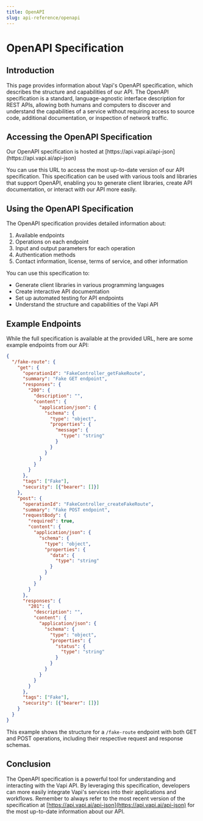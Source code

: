 ```yaml
---
title: OpenAPI
slug: api-reference/openapi
---
```


# OpenAPI Specification

## Introduction

This page provides information about Vapi's OpenAPI specification, which describes the structure and capabilities of our API. The OpenAPI specification is a standard, language-agnostic interface description for REST APIs, allowing both humans and computers to discover and understand the capabilities of a service without requiring access to source code, additional documentation, or inspection of network traffic.

## Accessing the OpenAPI Specification

<Check>
  Our OpenAPI specification is hosted at
  [https://api.vapi.ai/api-json](https://api.vapi.ai/api-json)
</Check>

You can use this URL to access the most up-to-date version of our API specification. This specification can be used with various tools and libraries that support OpenAPI, enabling you to generate client libraries, create API documentation, or interact with our API more easily.

## Using the OpenAPI Specification

The OpenAPI specification provides detailed information about:

1. Available endpoints
2. Operations on each endpoint
3. Input and output parameters for each operation
4. Authentication methods
5. Contact information, license, terms of service, and other information

You can use this specification to:

- Generate client libraries in various programming languages
- Create interactive API documentation
- Set up automated testing for API endpoints
- Understand the structure and capabilities of the Vapi API

## Example Endpoints

While the full specification is available at the provided URL, here are some example endpoints from our API:

```json
{
  "/fake-route": {
    "get": {
      "operationId": "FakeController_getFakeRoute",
      "summary": "Fake GET endpoint",
      "responses": {
        "200": {
          "description": "",
          "content": {
            "application/json": {
              "schema": {
                "type": "object",
                "properties": {
                  "message": {
                    "type": "string"
                  }
                }
              }
            }
          }
        }
      },
      "tags": ["Fake"],
      "security": [{"bearer": []}]
    },
    "post": {
      "operationId": "FakeController_createFakeRoute",
      "summary": "Fake POST endpoint",
      "requestBody": {
        "required": true,
        "content": {
          "application/json": {
            "schema": {
              "type": "object",
              "properties": {
                "data": {
                  "type": "string"
                }
              }
            }
          }
        }
      },
      "responses": {
        "201": {
          "description": "",
          "content": {
            "application/json": {
              "schema": {
                "type": "object",
                "properties": {
                  "status": {
                    "type": "string"
                  }
                }
              }
            }
          }
        }
      },
      "tags": ["Fake"],
      "security": [{"bearer": []}]
    }
  }
}
```

This example shows the structure for a `/fake-route` endpoint with both GET and POST operations, including their respective request and response schemas.

## Conclusion

The OpenAPI specification is a powerful tool for understanding and interacting with the Vapi API. By leveraging this specification, developers can more easily integrate Vapi's services into their applications and workflows. Remember to always refer to the most recent version of the specification at [https://api.vapi.ai/api-json](https://api.vapi.ai/api-json) for the most up-to-date information about our API.
